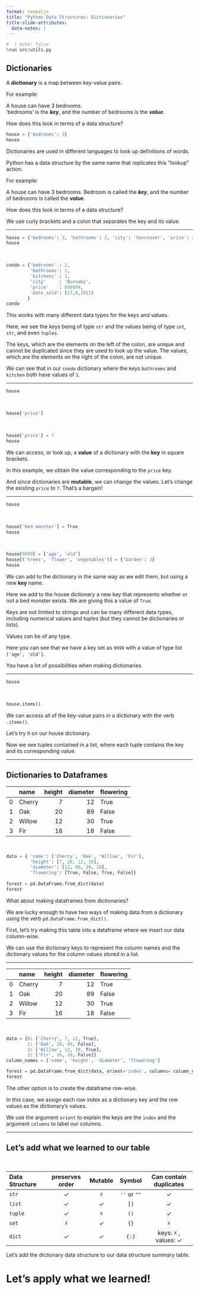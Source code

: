 ```yaml
---
format: revealjs
title: "Python Data Structures: Dictionaries"
title-slide-attributes:
  data-notes: |
---
```


```python
#  | echo: false
%run src/utils.py
```

## Dictionaries

A **dictionary** is a map between key-value pairs. 
 
For example: 

A house can have 3 bedrooms.  
'bedrooms' is the ***key***, and the number of bedrooms is the ***value***. 

How does this look in terms of a data structure? 

```python
house = {'bedrooms': 3}
house
```


:::{.notes} 
Dictionaries are used in different languages to look up definitions of words.

Python has a data structure by the same name that replicates this "lookup" action. 
 
For example: 

A house can have 3 bedrooms. Bedroom is called the ***key***, and the number of bedrooms is called the ***value***. 

How does this look in terms of a data structure? 

We use curly brackets and a colon that separates the key and its value.
:::

---

```python
house = {'bedrooms': 3, 'bathrooms': 2, 'city': 'Vancouver', 'price': 2499999, 'date_sold': (1,3,2015)}
house
```

<br>

```python
condo = {'bedrooms' : 2, 
         'bathrooms': 1, 
         'kitchens' : 1, 
         'city'     : 'Burnaby', 
         'price'    : 699999, 
         'date_sold': (27,8,2011)
        }
condo
```


:::{.notes} 
This works with many different data types for the keys and values.

Here, we see the keys being of type `str` and the values being of type `int`, `str`, and even `tuples`. 

The keys, which are the elements on the left of the colon, are unique and cannot be duplicated since they are used to look up the value. The values, which are the elements on the right of the colon, are not unique. 

We can see that in our `condo` dictionary where the keys `bathrooms` and `kitchen` both have values of `1`.
:::

---

```python
house
```

<br>

```python
house['price']
```

<br>

```python
house['price'] = 7
house
```


:::{.notes} 
We can access, or look up, a **value** of a dictionary with the **key** in square brackets. 

In this example, we obtain the value corresponding to the `price` key. 

And since dictionaries are **mutable**, we can change the values. Let's change the existing `price` to `7`. That's a bargain!
:::

---

```python
house
```

<br>

```python
house['bed monster'] = True
house
```

<br>

```python
house[9999] = ['age', 'old']
house[('trees', 'flower', 'vegetables')] = {'Garden': 3}
house
```


:::{.notes} 
We can add to the dictionary in the same way as we edit them, but using a new **key** name.

Here we add to the house dictionary a new key that represents whether or not a bed monster exists. We are giving this a value of `True`. 

Keys are not limited to strings and can be many different data types, including numerical values and tuples (but they cannot be dictionaries or lists). 

Values can be of any type.

Here you can see that we have a key set as `9999` with a value of type list `['age', 'old']`. 

You have a lot of possibilities when making dictionaries.
:::

---

```python
house
```

<br>

```python
house.items()
```


:::{.notes} 
We can access all of the key-value pairs in a dictionary with the verb `.items()`.

Let's try it on our house dictionary. 

Now we see tuples contained in a list, where each tuple contains the key and its corresponding value.
:::

---

## Dictionaries to Dataframes

|    | name   |   height |   diameter | flowering   |
|---:|:-------|---------:|-----------:|:------------|
|  0 | Cherry |        7 |         12 | True        |
|  1 | Oak    |       20 |         89 | False       |
|  2 | Willow |       12 |         30 | True        |
|  3 | Fir    |       16 |         18 | False       |

<br>

```python
data = { 'name': ['Cherry', 'Oak', 'Willow', 'Fir'], 
         'height': [7, 20, 12, 16], 
         'diameter': [12, 89, 30, 18], 
         'flowering': [True, False, True, False]}
         
forest = pd.DataFrame.from_dict(data)
forest
```


:::{.notes} 
What about making dataframes from dictionaries? 

We are lucky enough to have two ways of making data from a dictionary using the verb `pd.DataFrame.from_dict()`.      

First, let's try making this table into a dataframe where we insert our data column-wise. 

We can use the dictionary keys to represent the column names and the dictionary values for the column values stored in a list.
:::

---

|    | name   |   height |   diameter | flowering   |
|---:|:-------|---------:|-----------:|:------------|
|  0 | Cherry |        7 |         12 | True        |
|  1 | Oak    |       20 |         89 | False       |
|  2 | Willow |       12 |         30 | True        |
|  3 | Fir    |       16 |         18 | False       |

<br>

```python
data = {0: ['Cherry', 7, 12, True],
        1: ['Oak', 20, 89, False],
        2: ['Willow', 12, 30, True],
        3: ['Fir', 16, 18, False]}
column_names = ['name', 'height', 'diameter', 'flowering']

forest = pd.DataFrame.from_dict(data, orient='index', columns= column_names)
forest
```


:::{.notes} 
The other option is to create the dataframe row-wise.

In this case, we assign each row index as a dictionary key and the row values as the dictionary's values. 

We use the argument `orient` to explain the keys are the `index` and the argument `columns` to label our columns.
:::

---

## Let's add what we learned to our table

<br>

| Data Structure   | preserves order  |  Mutable    |  Symbol     |Can contain duplicates|
|:-----------------|:----------------:|:-----------:|:-----------:|:-------------------:|
|    `str`         |            ✓     |    ☓       | `''` or `""`|                 ✓   |
| `list`           |            ✓     |   ✓        | `[]`        |                   ✓ |
| `tuple`          |            ✓     |   ☓        |  `()`       |                 ✓   |
| `set`            |            ☓     |   ✓        |   `{}`      |              ☓      |
| `dict`     |            ✓     |   ✓        |   `{:}`     |  keys: ☓ , values:  ✓  |


:::{.notes} 
Let's add the dictionary data structure to our data structure summary table. 
:::



# Let’s apply what we learned!